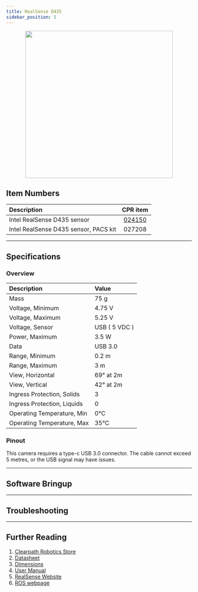 ```yaml
---
title: RealSense D435
sidebar_position: 5
---
```



<center>
  <img
    src="/img/sensor_images/sensor_realsense_d435_1.jpg"
    width="400"
  />
</center>

## Item Numbers

| Description                           |                         CPR item                         |
| :------------------------------------ | :------------------------------------------------------: |
| Intel RealSense D435 sensor           | [024150](/assets/pdf/clearpath_robotics_024150-TDS1.pdf) |
| Intel RealSense D435 sensor, PACS kit |                          027208                          |

---

## Specifications

### Overview

| Description                 | Value         |
| :-------------------------- | :------------ |
| Mass                        | 75 g          |
| Voltage, Minimum            | 4.75 V        |
| Voltage, Maximum            | 5.25 V        |
| Voltage, Sensor             | USB ( 5 VDC ) |
| Power, Maximum              | 3.5 W         |
| Data                        | USB 3.0       |
| Range, Minimum              | 0.2 m         |
| Range, Maximum              | 3 m           |
| View, Horizontal            | 69° at 2m     |
| View, Vertical              | 42° at 2m     |
| Ingress Protection, Solids  | 3             |
| Ingress Protection, Liquids | 0             |
| Operating Temperature, Min  | 0°C           |
| Operating Temperature, Max  | 35°C          |

### Pinout

This camera requires a type-c USB 3.0 connector.
The cable cannot exceed 5 metres, or the USB signal may have issues.

---

## Software Bringup

<SoftwareBringup />

---

## Troubleshooting

<Support />

---

## Further Reading

1.  [Clearpath Robotics Store](https://store.clearpathrobotics.com/collections/vision/products/intel-realsense-d435)
2.  [Datasheet](/assets/pdf/clearpath_robotics_024150-TDS1.pdf)
3.  [Dimensions](/assets/pdf/clearpath_robotics_024150-TDS3.pdf)
4.  [User Manual](/assets/pdf/clearpath_robotics_019645-TDS2.pdf)
5.  [RealSense Website](https://www.intelrealsense.com/depth-camera-d435/)
6.  [ROS webpage](http://wiki.ros.org/RealSense)
